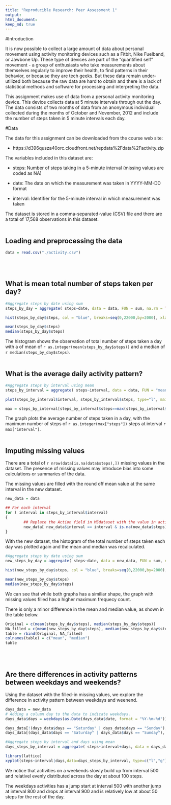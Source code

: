 ```yaml
---
title: "Reproducible Research: Peer Assessment 1"
output: 
html_document:
keep_md: true
---
```


#Introduction

It is now possible to collect a large amount of data about personal movement using activity monitoring devices such as a Fitbit, Nike Fuelband, or Jawbone Up. These type of devices are part of the "quantified self" movement - a group of enthusiasts who take measurements about themselves regularly to improve their health, to find patterns in their behavior, or because they are tech geeks. But these data remain under-utilized both because the raw data are hard to obtain and there is a lack of statistical methods and software for processing and interpreting the data.

This assignment makes use of data from a personal activity monitoring device. This device collects data at 5 minute intervals through out the day. The data consists of two months of data from an anonymous individual collected during the months of October and November, 2012 and include the number of steps taken in 5 minute intervals each day.


#Data

The data for this assignment can be downloaded from the course web site:

* https://d396qusza40orc.cloudfront.net/repdata%2Fdata%2Factivity.zip

The variables included in this dataset are:

* steps: Number of steps taking in a 5-minute interval (missing values are coded as NA)

* date: The date on which the measurement was taken in YYYY-MM-DD format

* interval: Identifier for the 5-minute interval in which measurement was taken

The dataset is stored in a comma-separated-value (CSV) file and there are a total of 17,568 observations in this dataset.
<br>
<br>

## Loading and preprocessing the data

```r
data = read.csv("./activity.csv")
```
<br>
<br>

## What is mean total number of steps taken per day?

```r
#Aggregate steps by date using sum
steps_by_day = aggregate( steps~date, data = data, FUN = sum, na.rm = TRUE)

hist(steps_by_day$steps, col = "blue", breaks=seq(0,22000,by=2000), xlab = "Total Steps per Day", main = "Total number of steps taken each day")

mean(steps_by_day$steps)
median(steps_by_day$steps)
```

The histogram shows the observation of total number of steps taken a day with a of mean of `r as.integer(mean(steps_by_day$steps))` and a median of `r median(steps_by_day$steps)`.
<br>
<br>

## What is the average daily activity pattern?

```r
#Aggregate steps by interval using mean
steps_by_interval = aggregate( steps~interval, data = data, FUN = "mean", na.rm = TRUE)

plot(steps_by_interval$interval, steps_by_interval$steps, type="l", main = "Average number of steps take across a day", xlab="Interval", ylab = "Steps")

max = steps_by_interval[steps_by_interval$steps==max(steps_by_interval$steps),]
```

The graph plots the average number of steps taken in a day, with the maximum number of steps of `r as.integer(max["steps"])` steps at interval `r max["interval"]`.
<br>
<br>

## Imputing missing values

There are a total of `r nrow(data[is.na(data$steps),])` missing values in the dataset. The presence of missing values may introduce bias into some calculations or summaries of the data.

The missing values are filled with the round off mean value at the same interval in the new dataset.

```r
new_data = data

## For each interval
for ( interval in steps_by_interval$interval)
{
        ## Replace the Action field in MSdataset with the value in activities
        new_data[ new_data$interval == interval & is.na(new_data$steps) ,"steps" ] = round(steps_by_interval[ steps_by_interval$interval == interval ,"steps" ], 0)
}

```

With the new dataset, the histogram of the total number of steps taken each day was plotted again and the mean and median was recalculated.

```r
#Aggregate steps by date using sum
new_steps_by_day = aggregate( steps~date, data = new_data, FUN = sum, na.rm = TRUE)

hist(new_steps_by_day$steps, col = "blue", breaks=seq(0,22000,by=2000), xlab = "Total Steps per Day", main = "Total number of steps taken with missing values filled")

mean(new_steps_by_day$steps)
median(new_steps_by_day$steps)
```

We can see that while both graphs has a similiar shape, the graph with missing values filled has a higher maximum frequecy count.

There is only a minor difference in the mean and median value, as shown in the table below.

```r

Original = c(mean(steps_by_day$steps), median(steps_by_day$steps))
NA_filled = c(mean(new_steps_by_day$steps), median(new_steps_by_day$steps))
table = rbind(Original, NA_filled)
colnames(table) = c("mean", "median")
table
```
<br>
<br>

## Are there differences in activity patterns between weekdays and weekends?
Using the dataset with the filled-in missing values, we explore the difference in activity pattern between weekdays and weenend.
```r
days_data = new_data
# Adding a column day to the data to indicate weekdays.
days_data$days = weekdays(as.Date(days_data$date, format = "%Y-%m-%d"))

days_data[!(days_data$days == "Saturday" | days_data$days == "Sunday"), "days"] = "Weekday"
days_data[(days_data$days == "Saturday" | days_data$days == "Sunday"), "days"] = "Weekend"

#Aggregate steps by interval and days using mean
days_steps_by_interval = aggregate( steps~interval+days, data = days_data, FUN = "mean")

library(lattice)
xyplot(steps~interval|days,data=days_steps_by_interval, type=c("l","g"), layout=c(1,2), xlab = "Interval", ylab = "Steps", scales=list(x=list(at=seq(0,2359,100),rot=90 ), y=list(at=seq(0,max(days_steps_by_interval["steps"]),40) ) ) )

```

We notice that activities on a weekends slowly build up from interval 500 and relativel evenly distributed across the day at about 100 steps.

The weekdays activities has a jump start at interval 500 with another jump at interval 800 and drops at interval 900 and is relatively low at about 50 steps for the rest of the day.
<br>
<br>
<br>
<br>
<br>
<br>
